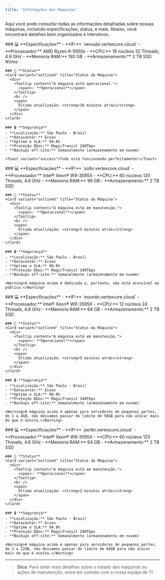 ```yaml
---
title: 'Informações das Maquinas'
---
```


Aqui você pode consultar todas as informações detalhadas sobre nossas máquinas, incluindo especificações, status, e mais. Abaixo, você encontrará detalhes bem organizados e interativos.

<Tabs>
  <Tab title="Máquina BR - Venus">
    ### 💻 **Especificações**
    - **IP:** `venusbr.vertexcore.cloud`
    - **Processador:** AMD Ryzen 9-5950x
    - **CPU:** 16 núcleos 32 Threads, 4.9 GHz
    - **Memória RAM:** 192 GB
    - **Armazenamento:** 2 TB SSD NVme

    ### 🚀 **Status**
    <Card variant="outlined" title="Status da Máquina">
      <div>
        <Tooltip content="A máquina está operacional.">
          <span>✅ **Operacional**</span>
        </Tooltip>
        <br />
        <span>
          Última atualização: <strong>10 minutos atrás</strong>
        </span>
      </div>
    </Card>

    ### 🔒 **Segurança**
    - **Localização:** São Paulo - Brasil
    - **Datacenter:** Ecxon
    - **Uptime e SLA:** 99.8%
    - **Proteção DDos:** MagicTransit 248Tbps
    - **Backups off-site:** Semanalmente (armazenamento em nuvem)

    <Toast variant="success">Tudo está funcionando perfeitamente!</Toast>
  </Tab>

  <Tab title="Máquina BR - Sol">
    ### 💻 **Especificações**
    - **IP:** `solbr.vertexcore.cloud`
    - **Processador:** Intel® Xeon® W9-3595X
    - **CPU:** 60 núcleos 120 Threads, 4.8 GHz
    - **Memória RAM:** 96 GB
    - **Armazenamento:** 2 TB SSD

    ### 🚀 **Status**
    <Card variant="outlined" title="Status da Máquina">
      <div>
        <Tooltip content="A máquina está em manutenção.">
          <span>✅ **Operacional**</span>
        </Tooltip>
        <br />
        <span>
          Última atualização: <strong>5 minutos atrás</strong>
        </span>
      </div>
    </Card>

    ### 🔒 **Segurança**
    - **Localização:** São Paulo - Brasil
    - **Datacenter:** Ecxon
    - **Uptime e SLA:** 99.8%
    - **Proteção DDos:** MagicTransit 248Tbps
    - **Backups off-site:** Semanalmente (armazenamento em nuvem)

    <Warning>A máquina acima é dedicada e, portanto, não está acessível ao público.</Warning>
  </Tab>

  <Tab title="Máquina BR - Moon">
    ### 💻 **Especificações**
    - **IP:** `moonbr.vertexcore.cloud`
    - **Processador:** Intel® Xeon® W9-3595X
    - **CPU:** 12 núcleos 24 Threads, 4.8 GHz
    - **Memória RAM:** 64 GB
    - **Armazenamento:** 2 TB SSD

    ### 🚀 **Status**
    <Card variant="outlined" title="Status da Máquina">
      <div>
        <Tooltip content="A máquina está em manutenção.">
          <span>✅ **Operacional**</span>
        </Tooltip>
        <br />
        <span>
          Última atualização: <strong>5 minutos atrás</strong>
        </span>
      </div>
    </Card>

    ### 🔒 **Segurança**
    - **Localização:** São Paulo - Brasil
    - **Datacenter:** Ecxon
    - **Uptime e SLA:** 99.8%
    - **Proteção DDos:** MagicTransit 248Tbps
    - **Backups off-site:** Semanalmente (armazenamento em nuvem)

    <Warning>A máquina acima é apenas para servidores de pequenos portes, de 1 a 4GB, não deixamos passar do limite de 50GB para não alocar mais do que é aceito.</Warning>
  </Tab>

  <Tab title="Máquina BR - Perl">
    ### 💻 **Especificações**
    - **IP:** `perlbr.vertexcore.cloud`
    - **Processador:** Intel® Xeon® W9-3595X
    - **CPU:** 60 núcleos 120 Threads, 4.8 GHz
    - **Memória RAM:** 64 GB
    - **Armazenamento:** 2 TB SSD

    ### 🚀 **Status**
    <Card variant="outlined" title="Status da Máquina">
      <div>
        <Tooltip content="A máquina está em manutenção.">
          <span>✅ **Operacional**</span>
        </Tooltip>
        <br />
        <span>
          Última atualização: <strong>2 minutos atrás</strong>
        </span>
      </div>
    </Card>

    ### 🔒 **Segurança**
    - **Localização:** São Paulo - Brasil
    - **Datacenter:** Ecxon
    - **Uptime e SLA:** 99.8%
    - **Proteção DDos:** MagicTransit 248Tbps
    - **Backups off-site:** Semanalmente (armazenamento em nuvem)

    <Warning>A máquina acima é apenas para servidores de pequenos portes, de 1 a 12GB, não deixamos passar do limite de 64GB para não alocar mais do que é aceito.</Warning>
  </Tab>
</Tabs>

---

> **Dica:** Para obter mais detalhes sobre o estado das máquinas ou ações de manutenção, entre em contato com a nossa equipe de TI.
